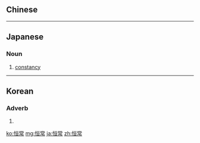 {{also|恆常}}
==Chinese==
{{zh-see|恆常}}

----

==Japanese==
{{ja-kanjitab|こう|じょう|yomi=on}}

===Noun===
{{ja-noun|こうじょう}}

# [[constancy]]

----

==Korean==
{{ko-hanjatab}}

===Adverb===
{{ko-adv|hj|hangeul=항상}}

# {{hanja form of|항상|[[always]]}}

[[ko:恒常]]
[[mg:恒常]]
[[ja:恒常]]
[[zh:恒常]]